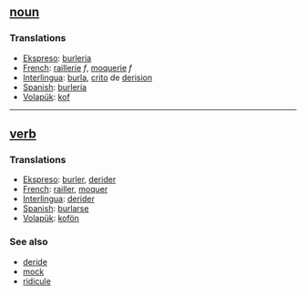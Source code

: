 == [[noun]] == 
=== Translations === 
*[[Ekspreso]]: [[burleria]]
*[[French]]: [[raillerie]] ''f'', [[moquerie]] ''f''
*[[Interlingua]]: [[burla]], [[crito]] de [[derision]] 
*[[Spanish]]: [[burlería]] 
*[[Volapük]]: [[kof]]


----

== [[verb]] == 
=== Translations === 
*[[Ekspreso]]: [[burler]], [[derider]]
*[[French]]: [[railler]], [[moquer]]
*[[Interlingua]]: [[derider]] 
*[[Spanish]]: [[burlarse]] 
*[[Volapük]]: [[kofön]] 

=== See also === 
*[[deride]]
*[[mock]]
*[[ridicule]]